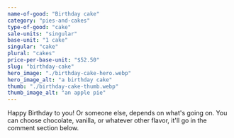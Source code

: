 ```yaml
---
name-of-good: "Birthday cake"
category: "pies-and-cakes"
type-of-good: "cake"
sale-units: "singular"
base-unit: "1 cake"
singular: "cake"
plural: "cakes"
price-per-base-unit: "$52.50"
slug: "birthday-cake"
hero_image: "./birthday-cake-hero.webp"
hero_image_alt: "a birthday cake"
thumb: "./birthday-cake-thumb.webp"
thumb_image_alt: "an apple pie"
---
```


Happy Birthday to you! Or someone else, depends on what's going on. You can choose chocolate, vanilla, or whatever other flavor, it'll go in the comment section below.
